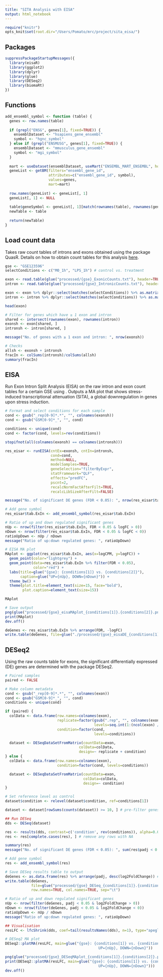 ```yaml
---
title: "SITA Analysis with EISA"
output: html_notebook
---
```

```r
require("knitr")
opts_knit$set(root.dir="/Users/Pomato/mrc/project/sita_eisa/")
```


## Packages
```r
suppressPackageStartupMessages({
  library(eisaR)
  library(ggplot2)
  library(dplyr)
  library(glue)
  library(DESeq2)
  library(biomaRt)
})
```

## Functions
```r
add_ensembl_symbol <- function (table) {
  genes <- row.names(table)
  
  if (grepl("ENSG", genes[1], fixed=TRUE)) {
    ensemblDataset <- "hsapiens_gene_ensembl"
    symbol <- "hgnc_symbol"
  } else if (grepl("ENSMUSG", genes[1], fixed=TRUE)) {
    ensemblDataset <- "mmusculus_gene_ensembl"
    symbol <- "mgi_symbol"
  }
  
  mart <- useDataset(ensemblDataset, useMart("ENSEMBL_MART_ENSEMBL", host="http://www.ensembl.org"))
  geneList <- getBM(filters="ensembl_gene_id",
                    attributes=c("ensembl_gene_id", symbol),
                    values=genes,
                    mart=mart)
  
  row.names(geneList) <- geneList[, 1]
  geneList[, 1] <- NULL
  
  table$geneSymbol <- geneList[, 1][match(rownames(table), rownames(geneList))]
  newTable <- table
  
  return(newTable)
}
```

## Load count data
Takes raw count tables of introns and exons obtained using the package QuasR. Details on how to obtain count tables for this analysis [here](https://rdrr.io/github/fmicompbio/eisaR/f/vignettes/eisaR.Rmd).
```r
gse <- "GSE123596"
selectConditions <- c("M0_1h", "LPS_1h") # control vs. treatment

exon <- read.table(glue("processed/{gse}_ExonicCounts.txt"), header=TRUE, sep="\t", row.names=1, check.names=FALSE)
intron <- read.table(glue("processed/{gse}_IntronicCounts.txt"), header=TRUE, sep="\t", row.names=1, check.names=FALSE)

exon <- exon %>% dplyr::select(matches(selectConditions)) %>% as.matrix()
intron <- intron %>% dplyr::select(matches(selectConditions)) %>% as.matrix()

head(exon)

# Filter for genes which have ≥ 1 exon and intron
shared <- intersect(rownames(exon), rownames(intron))
exonsh <- exon[shared, ]
intronsh <- intron[shared, ]

message("No. of genes with ≥ 1 exon and intron: ", nrow(exonsh))

# Checks
allsh <- exonsh + intronsh
fracIn <- colSums(intronsh)/colSums(allsh)
summary(fracIn)
```

## EISA
Run Exon Intron Split Analysis (EISA) on the raw intron and exon count tables for a certain GSE using . Outputs a MA plot that shows stress-induced transcriptional attenuation (SITA), a global downregulation in genes upon stress induction.
```r
# Format and select conditions for each sample
cond <- gsub("_rep[0-9]*.*", "", colnames(exonsh))
cond <- gsub("GSM[0-9]*_", "", cond)

conditions <- unique(cond)
cond <- factor(cond, levels=rev(conditions))

stopifnot(all(colnames(exonsh) == colnames(intronsh)))

res_eisar <- runEISA(cntEx=exonsh, cntIn=intronsh,
                     cond=cond,
                     method=NULL,
                     modelSamples=TRUE,
                     geneSelection="filterByExpr",
                     statFramework="QLF",
                     effects="predFC",
                     pscnt=2,
                     recalcNormFactAfterFilt=TRUE,
                     recalcLibSizeAfterFilt=FALSE)

message("No. of significant DE genes (FDR < 0.05): ", nrow(res_eisar$tab.ExIn %>% filter(FDR < 0.05)))

# Add gene symbol
res_eisar$tab.ExIn <- add_ensembl_symbol(res_eisar$tab.ExIn)

# Ratio of up and down regulated significant genes
nUp <- nrow(filter(res_eisar$tab.ExIn, FDR < 0.05 & logFC > 0))
nDown <- nrow(filter(res_eisar$tab.ExIn, FDR < 0.05 & logFC < 0))
ratioUpDown <- nUp / nDown
message("Ratio of up:down regulated genes: ", ratioUpDown)

# EISA MA plot
MAplot <- ggplot(res_eisar$tab.ExIn, aes(x=logCPM, y=logFC)) +
  geom_point(color="lightgrey") +
  geom_point(data=res_eisar$tab.ExIn %>% filter(FDR < 0.05),
             color="red") +
  labs(title=glue("{gse}: {conditions[1]} vs. {conditions[2]}"),
       caption=glue("UP={nUp}, DOWN={nDown}")) +
  theme_bw() +
  theme(plot.title=element_text(size=15, face="bold"),
        plot.caption=element_text(size=15))

MAplot

# Save output
png(glue("processed/{gse}_eisaMAplot_{conditions[1]}.{conditions[2]}.png"))
print(MAplot)
dev.off()

deGenes <- res_eisar$tab.ExIn %>% arrange(FDR, -logFC)
write.table(deGenes, file=glue("./processed/{gse}_eisaDE_{conditions[1]}.{conditions[2]}.txt"), sep="\t", row.names=TRUE, col.names=TRUE)
```

## DESeq2
Using the raw counts table for exons, the significant differentially expressed (DE) genes are determined with the package DESeq2.
```r
# Paired samples
paired <- FALSE

# Make column metadata
cond <- gsub("_rep[0-9]*.*", "", colnames(exon))
cond <- gsub("GSM[0-9]*_", "", cond)
conditions <- unique(cond)

if (paired) {
  colData <- data.frame(row.names=colnames(exon),
                        replicate=factor(gsub(".rep", "", colnames(exon)),
                                         levels=seq.int(1:(ncol(exon) / 2))),
                        condition=factor(cond,
                                         levels=conditions))

  dataset <- DESeqDataSetFromMatrix(countData=exon,
                                  colData=colData,
                                  design=~ replicate + condition)
} else {
  colData <- data.frame(row.names=colnames(exon),
                        condition=factor(cond, levels=conditions))

  dataset <- DESeqDataSetFromMatrix(countData=exon,
                                    colData=colData,
                                    design=~ condition)
}

# Set reference level as control
dataset$condition <- relevel(dataset$condition, ref=conditions[1])

dataset <- dataset[rowSums(counts(dataset)) >= 10, ] # pre-filter genes with no reads

## Run DESeq
dds <- DESeq(dataset)

res <- results(dds, contrast=c('condition', rev(conditions)), alpha=0.05)
res <- res[complete.cases(res), ] # remove any rows with NA

summary(res)
message("No. of significant DE genes (FDR < 0.05): ", sum(res$padj < 0.05, na.rm=TRUE))

# Add gene symbol
res <- add_ensembl_symbol(res)

# Save DESeq results table to output
deGenes <- as.data.frame(res) %>% arrange(padj, desc(log2FoldChange)) # order by adjusted p-value and FC
write.table(deGenes,
            file=glue("processed/{gse}_DESeq_{conditions[1]}.{conditions[2]}.txt"),
            row.names=TRUE, col.names=TRUE, sep="\t")

# Ratio of up and down regulated significant genes
nUp <- nrow(filter(deGenes, padj < 0.05 & log2FoldChange > 0))
nDown <- nrow(filter(deGenes, padj < 0.05 & log2FoldChange < 0))
ratioUpDown <- nUp / nDown
message("Ratio of up:down regulated genes: ", ratioUpDown)

## Visualisation
resLFC <- lfcShrink(dds, coef=tail(resultsNames(dds), n=1), type="apeglm")

# DESeq2 MA plot
DESeq2::plotMA(resLFC, main=glue("{gse}: {conditions[1]} vs. {conditions[2]}
                                           UP={nUp}, DOWN={nDown}"))

png(glue("processed/{gse}_DESeqMAplot_{conditions[1]}.{conditions[2]}.png"))
print(DESeq2::plotMA(resLFC, main=glue("{gse}: {conditions[1]} vs. {conditions[2]}
                                           UP={nUp}, DOWN={nDown}")))
dev.off()
```

